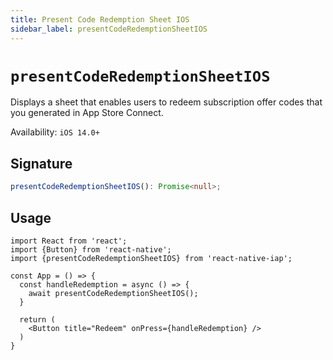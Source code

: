 ```yaml
---
title: Present Code Redemption Sheet IOS
sidebar_label: presentCodeRedemptionSheetIOS
---
```



<AdFitTopFixed />

# `presentCodeRedemptionSheetIOS`

Displays a sheet that enables users to redeem subscription offer codes that you generated in App Store Connect.

Availability: `iOS 14.0+`

## Signature

```ts
presentCodeRedemptionSheetIOS(): Promise<null>;
```

## Usage

```tsx
import React from 'react';
import {Button} from 'react-native';
import {presentCodeRedemptionSheetIOS} from 'react-native-iap';

const App = () => {
  const handleRedemption = async () => {
    await presentCodeRedemptionSheetIOS();
  }

  return (
    <Button title="Redeem" onPress={handleRedemption} />
  )
}
```
